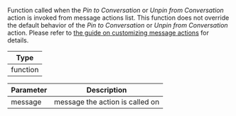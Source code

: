 Function called when the *Pin to Conversation* or *Unpin from Conversation* action is invoked from message actions list.
This function does not override the default behavior of the *Pin to Conversation* or *Unpin from Conversation* action.
Please refer to [the guide on customizing message actions](../../../../guides/message_actions_customization.mdx) for details.

| Type |
| - |
| function |

| Parameter | Description |
| - | - |
| message | message the action is called on |
